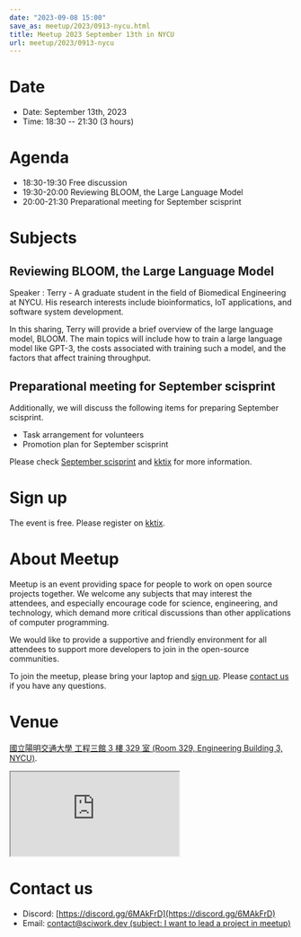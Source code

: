 ```yaml
---
date: "2023-09-08 15:00"
save_as: meetup/2023/0913-nycu.html
title: Meetup 2023 September 13th in NYCU
url: meetup/2023/0913-nycu
---
```


# Date

- Date: September 13th, 2023
- Time: 18:30 \-- 21:30 (3 hours)

# Agenda

- 18:30-19:30 Free discussion
- 19:30-20:00 Reviewing BLOOM, the Large Language Model
- 20:00-21:30 Preparational meeting for September scisprint

# Subjects

## Reviewing BLOOM, the Large Language Model

Speaker : Terry - A graduate student in the field of Biomedical
Engineering at NYCU. His research interests include bioinformatics, IoT
applications, and software system development.

In this sharing, Terry will provide a brief overview of the large
language model, BLOOM. The main topics will include how to train a large
language model like GPT-3, the costs associated with training such a
model, and the factors that affect training throughput.

## Preparational meeting for September scisprint

Additionally, we will discuss the following items for preparing
September scisprint.

- Task arrangement for volunteers
- Promotion plan for September scisprint

Please check [September
scisprint](https://sciwork.dev/sprint/2023/09-hsinchu) and
[kktix](https://sciwork.kktix.cc/events/scisprint-202309-hsinchu) for
more information.

# Sign up

The event is free. Please register on
[kktix](https://sciwork.kktix.cc/events/meetup-20230913).

# About Meetup

Meetup is an event providing space for people to work on open source
projects together. We welcome any subjects that may interest the
attendees, and especially encourage code for science, engineering, and
technology, which demand more critical discussions than other
applications of computer programming.

We would like to provide a supportive and friendly environment for all
attendees to support more developers to join in the open-source
communities.

To join the meetup, please bring your laptop and [sign up](#sign-up).
Please [contact us](#contact-us) if you have any questions.

# Venue

[國立陽明交通大學 工程三館 3 樓 329 室 (Room 329, Engineering Building
3, NYCU)](https://goo.gl/maps/TgDYwohB3CBmQgww9).

<div
  style={{
    overflow: "hidden",
    paddingBottom: "56.25%",
    position: "relative",
    height: 0,
  }}
>
  <iframe
    src="https://www.google.com/maps/embed?pb=!1m18!1m12!1m3!1d905.5596639949631!2d120.99673777209487!3d24.787280157478236!2m3!1f0!2f0!3f0!3m2!1i1024!2i768!4f13.1!3m3!1m2!1s0x3468360f96adabd7%3A0xedfd1ba0fa6c6bf7!2z5ZyL56uL6Zm95piO5Lqk6YCa5aSn5a24IOW3peeoi-S4iemkqA!5e0!3m2!1szh-TW!2stw!4v1678519228058!5m2!1szh-TW!2stw"
    style={{
      left: 0,
      top: 0,
      height: "100%",
      width: "100%",
      position: "absolute",
      border: 0,
    }}
    allowfullscreen=""
    loading="lazy"
    referrerpolicy="no-referrer-when-downgrade"
  ></iframe>
</div>

# Contact us

- Discord: [https://discord.gg/6MAkFrD](https://discord.gg/6MAkFrD)
- Email: [contact@sciwork.dev (subject: I want to lead a project in
  meetup)](mailto:contact@sciwork.dev?subject=[sciwork]%20I%20want%20to%20lead%20a%20project%20in%20scisprint)
